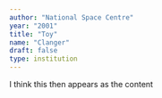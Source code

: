```yaml
---
author: "National Space Centre"
year: "2001"
title: "Toy"
name: "Clanger"
draft: false
type: institution
---
```

I think this then appears as the content
